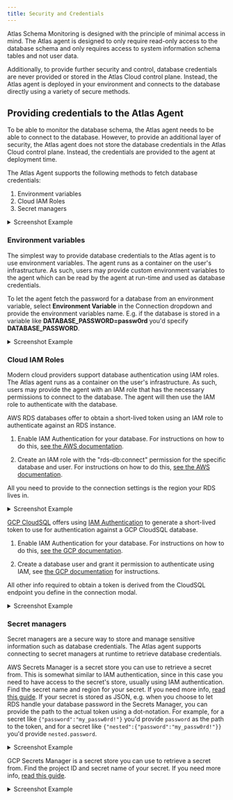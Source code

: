 ```yaml
---
title: Security and Credentials
---
```



Atlas Schema Monitoring is designed with the principle of minimal access in mind. The Atlas agent is designed to only
require read-only access to the database schema and only requires access to system information schema tables and not
user data.

Additionally, to provide further security and control, database credentials are never provided or stored in the Atlas
Cloud control plane. Instead, the Atlas agent is deployed in your environment and connects to the database directly
using a variety of secure methods.

## Providing credentials to the Atlas Agent

To be able to monitor the database schema, the Atlas agent needs to be able to connect to the database. However,
to provide an additional layer of security, the Atlas agent does not store the database credentials in the Atlas Cloud
control plane. Instead, the credentials are provided to the agent at deployment time.

The Atlas Agent supports the following methods to fetch database credentials:

1. Environment variables
2. Cloud IAM Roles
3. Secret managers

<details>
<summary>Screenshot Example</summary>

![](https://atlasgo.io/uploads/cloud/monitoring/7.png)
</details>

### Environment variables

The simplest way to provide database credentials to the Atlas agent is to use environment variables. The agent
runs as a container on the user's infrastructure. As such, users may provide custom environment variables
to the agent which can be read by the agent at run-time and used as database credentials.

To let the agent fetch the password for a database from an environment variable, select **Environment Variable** in the
Connection dropdown and provide the environment variables name. E.g. if the database is stored in a variable like
**DATABASE_PASSWORD=passw0rd** you'd specify **DATABASE_PASSWORD**.

<details>
<summary>Screenshot Example</summary>

![](https://atlasgo.io/uploads/cloud/monitoring/8.png)
</details>

### Cloud IAM Roles

Modern cloud providers support database authentication using IAM roles. The Atlas agent runs as a container on
the user's infrastructure. As such, users may provide the agent with an IAM role that has the necessary permissions
to connect to the database. The agent will then use the IAM role to authenticate with the database.

<Tabs>
<TabItem value="aws" label="AWS RDS Token">

AWS RDS databases offer to obtain a short-lived token using an IAM role to authenticate against an RDS instance.

1. Enable IAM Authentication for your database. For instructions on how to do this,
   [see the AWS documentation](https://aws.github.io/aws-sdk-go-v2/docs/sdk-utilities/rds/#iam-authentication).

2. Create an IAM role with the "rds-db:connect" permission for the specific database and user. For instructions on how
   to do this, [see the AWS documentation](https://docs.aws.amazon.com/AmazonRDS/latest/UserGuide/UsingWithRDS.IAMDBAuth.IAMPolicy.html).

All you need to provide to the connection settings is the region your RDS lives in.

<details>
<summary>Screenshot Example</summary>

![](https://atlasgo.io/uploads/cloud/monitoring/9.png)
</details>

</TabItem>
<TabItem value="gcp" label="GCP Cloud SQL Token (IAM Auth)">

[GCP CloudSQL](https://cloud.google.com/sql) offers using
[IAM Authentication](https://cloud.google.com/sql/docs/mysql/authentication#manual) to generate a short-lived token to
use for authentication against a GCP CloudSQL database.

1. Enable IAM Authentication for your database. For instructions on how to do this,
   [see the GCP documentation](https://cloud.google.com/sql/docs/mysql/create-edit-iam-instances).

2. Create a database user and grant it permission to authenticate using IAM, see
   [the GCP documentation](https://cloud.google.com/sql/docs/mysql/add-manage-iam-users)
   for instructions.

All other info required to obtain a token is derived from the CloudSQL endpoint you define in the connection modal.

<details>
<summary>Screenshot Example</summary>

![](https://atlasgo.io/uploads/cloud/monitoring/10.png)
</details>

</TabItem>
</Tabs>

### Secret managers

Secret managers are a secure way to store and manage sensitive information such as database credentials. The Atlas
agent supports connecting to secret managers at runtime to retrieve database credentials.

<Tabs>
<TabItem value="aws" label="AWS Secrets Manager">

AWS Secrets Manager is a secret store you can use to retrieve a secret from. This is somewhat similar to IAM
authentication, since in this case you need to have access to the secret's store, usually using IAM authentication.
Find the secret name and region for your secret. If you need more info,
[read this guide](/guides/deploying/secrets#using-iam-authentication). If your secret is stored as JSON, e.g. when you
choose to let RDS handle your database password in the Secrets Manager, you can provide the path to the actual token
using a dot-notation. For example, for a secret like `{"password":"my_passw0rd!"}` you'd provide `password` as the path
to the token, and for a secret like `{"nested":{"password":"my_passw0rd!"}}` you'd provide `nested.password`.

<details>
<summary>Screenshot Example</summary>

![](https://atlasgo.io/uploads/cloud/monitoring/11.png)
</details>

</TabItem>
<TabItem value="gcp" label="GCP Secrets Manager">

GCP Secrets Manager is a secret store you can use to retrieve a secret from. Find the project ID and secret name of your
secret. If you need more info, [read this guide](/guides/deploying/secrets#using-iam-authentication).

<details>
<summary>Screenshot Example</summary>

![](https://atlasgo.io/uploads/cloud/monitoring/12.png)
</details>

</TabItem>
</Tabs>
